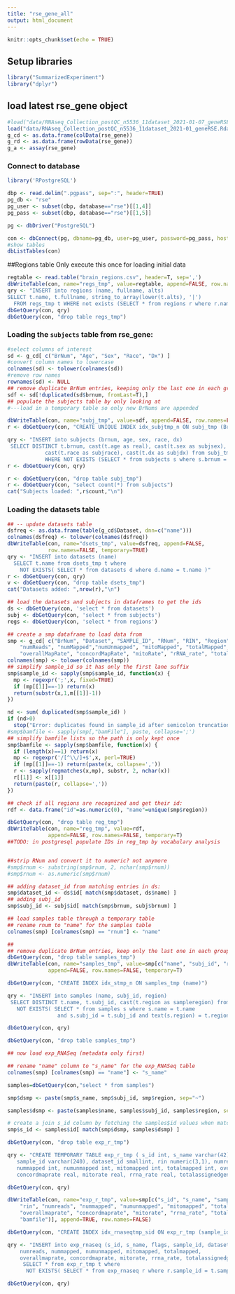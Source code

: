 ---
title: "rse_gene_all"
output: html_document
---

```{r setup, include=FALSE}
knitr::opts_chunk$set(echo = TRUE)
```

## Setup libraries

```{r}
library("SummarizedExperiment")
library("dplyr")
```

## load latest rse_gene object

```{r}
#load("data/RNAseq_Collection_postQC_n5536_11dataset_2021-01-07_geneRSE.Rdata")
load("data/RNAseq_Collection_postQC_n5536_11dataset_2021-01_geneRSE.Rdata")
g_cd <- as.data.frame(colData(rse_gene))
g_rd <- as.data.frame(rowData(rse_gene))
g_a <- assay(rse_gene)
```


### Connect to database

```{r}
library('RPostgreSQL')

dbp <- read.delim(".pgpass", sep=":", header=TRUE)
pg_db <- "rse"
pg_user <- subset(dbp, database=="rse")[[1,4]]
pg_pass <- subset(dbp, database=="rse")[[1,5]]

pg <- dbDriver("PostgreSQL")

con <- dbConnect(pg, dbname=pg_db, user=pg_user, password=pg_pass, host="gdebsrv")
#show tables
dbListTables(con)
```
##Regions table
Only execute this once for loading initial data
```{r}
regtable <- read.table("brain_regions.csv", header=T, sep=',')
dbWriteTable(con, name="regs_tmp", value=regtable, append=FALSE, row.names=FALSE, temporary=TRUE)
qry <- "INSERT into regions (name, fullname, alts)
SELECT t.name, t.fullname, string_to_array(lower(t.alts), '|')
  FROM regs_tmp t WHERE not exists (SELECT * from regions r where r.name = t.name)"
dbGetQuery(con, qry)
dbGetQuery(con, "drop table regs_tmp")
```


### Loading the `subjects` table from rse_gene:

```{r}
#select columns of interest
sd <- g_cd[ c("BrNum", "Age", "Sex", "Race", "Dx") ]
#convert column names to lowercase
colnames(sd) <- tolower(colnames(sd))
#remove row names
rownames(sd) <- NULL
## remove duplicate BrNum entries, keeping only the last one in each group
sdf <- sd[!duplicated(sd$brnum, fromLast=T),]
## populate the subjects table by only looking at 
#---load in a temporary table so only new BrNums are appended

dbWriteTable(con, name="subj_tmp", value=sdf, append=FALSE, row.names=FALSE, temporary=TRUE)
r <- dbGetQuery(con, "CREATE UNIQUE INDEX idx_subjtmp_n ON subj_tmp (BrNum)")

qry <- "INSERT into subjects (brnum, age, sex, race, dx)
 SELECT DISTINCT t.brnum, cast(t.age as real), cast(t.sex as subjsex),
            cast(t.race as subjrace), cast(t.dx as subjdx) from subj_tmp t 
            WHERE NOT EXISTS (SELECT * from subjects s where s.brnum = t.brnum)"
r <- dbGetQuery(con, qry)

r <- dbGetQuery(con, "drop table subj_tmp")
r <- dbGetQuery(con, "select count(*) from subjects")
cat("Subjects loaded: ",r$count,"\n")
```

### Loading the datasets table
```{r}
## -- update datasets table
dsfreq <- as.data.frame(table(g_cd$Dataset, dnn=c("name")))
colnames(dsfreq) <- tolower(colnames(dsfreq))
dbWriteTable(con, name="dsets_tmp", value=dsfreq, append=FALSE,
             row.names=FALSE, temporary=TRUE)
qry <- "INSERT into datasets (name)
  SELECT t.name from dsets_tmp t where 
    NOT EXISTS( SELECT * from datasets d where d.name = t.name )"
r <- dbGetQuery(con, qry)
v <- dbGetQuery(con, "drop table dsets_tmp")
cat("Datasets added: ",nrow(r),"\n")
```

```{r}
## load the datasets and subjects in dataframes to get the ids
ds <- dbGetQuery(con, 'select * from datasets')
subj <- dbGetQuery(con, 'select * from subjects')
regs <- dbGetQuery(con, 'select * from regions')

## create a smp dataframe to load data from
smp <- g_cd[ c("BrNum", "Dataset", "SAMPLE_ID", "RNum", "RIN", "Region", 
    "numReads", "numMapped","numUnmapped", "mitoMapped", "totalMapped",
    "overallMapRate", "concordMapRate", "mitoRate", "rRNA_rate", "totalAssignedGene", "bamFile") ]
colnames(smp) <- tolower(colnames(smp))
## simplify sample_id so it has only the first lane suffix
smp$sample_id <- sapply(smp$sample_id, function(x) {
  mp <- regexpr(';',x, fixed=TRUE)
  if (mp[[1]]==-1) return(x)
  return(substr(x,1,m[[1]]-1))
})

nd <- sum( duplicated(smp$sample_id) )
if (nd>0) 
  stop("Error: duplicates found in sample_id after semicolon truncation")
#smp$bamfile <- sapply(smp[,"bamFile"], paste, collapse=';')
## simplify bamfile lists so the path is only kept once
smp$bamfile <- sapply(smp$bamfile, function(x) {
  if (length(x)==1) return(x)
  mp <- regexpr('/[^\\/]+$',x, perl=TRUE)
  if (mp[[1]]==-1) return(paste(x, collapse=','))
  r <- sapply(regmatches(x,mp), substr, 2, nchar(x))
  r[[1]] <- x[[1]]
  return(paste(r, collapse=','))
})

## check if all regions are recognized and get their id:
rdf <- data.frame("id"=as.numeric(0), "name"=unique(smp$region))

dbGetQuery(con, "drop table reg_tmp")
dbWriteTable(con, name="reg_tmp", value=rdf, 
             append=FALSE, row.names=FALSE, temporary=T)
##TODO: in postgresql populate IDs in reg_tmp by vocabulary analysis


##strip RNum and convert it to numeric? not anymore
#smp$rnum <- substring(smp$rnum, 2, nchar(smp$rnum))
#smp$rnum <- as.numeric(smp$rnum)

## adding dataset_id from matching entries in ds:
smp$dataset_id <- ds$id[ match(smp$dataset, ds$name) ]
## adding subj_id
smp$subj_id <- subj$id[ match(smp$brnum, subj$brnum) ]

## load samples table through a temporary table
## rename rnum to "name" for the samples table
colnames(smp) [colnames(smp) == "rnum"] <- "name"

## 
## remove duplicate BrNum entries, keep only the last one in each group
dbGetQuery(con, "drop table samples_tmp")
dbWriteTable(con, name="samples_tmp", value=smp[c("name", "subj_id", "region")], 
             append=FALSE, row.names=FALSE, temporary=T)

dbGetQuery(con, "CREATE INDEX idx_stmp_n ON samples_tmp (name)")

qry <- "INSERT into samples (name, subj_id, region)
 SELECT DISTINCT t.name, t.subj_id, cast(t.region as sampleregion) from samples_tmp t where 
   NOT EXISTS( SELECT * from samples s where s.name = t.name 
                and s.subj_id = t.subj_id and text(s.region) = t.region)"

dbGetQuery(con, qry)

dbGetQuery(con, "drop table samples_tmp")
```

```{r}
## now load exp_RNASeq (metadata only first)

## rename "name" column to "s_name" for the exp_RNASeq table
colnames(smp) [colnames(smp) == "name"] <- "s_name"

samples=dbGetQuery(con,"select * from samples")

smp$dsmp <- paste(smp$s_name, smp$subj_id, smp$region, sep="~")

samples$dsmp <- paste(samples$name, samples$subj_id, samples$region, sep="~")

# create a join s_id column by fetching the samples$id values when matching dsmp
smp$s_id <- samples$id[ match(smp$dsmp, samples$dsmp) ]

dbGetQuery(con, "drop table exp_r_tmp")

qry <- "CREATE TEMPORARY TABLE exp_r_tmp ( s_id int, s_name varchar(42), flags bit(8), 
   sample_id varchar(240), dataset_id smallint, rin numeric(3,1), numreads int, 
   nummapped int, numunmapped int, mitomapped int, totalmapped int, overallmaprate real, 
   concordmaprate real, mitorate real, rrna_rate real, totalassignedgene real, bamfile text )"

dbGetQuery(con, qry)

dbWriteTable(con, name="exp_r_tmp", value=smp[c("s_id", "s_name", "sample_id", "dataset_id",
    "rin", "numreads", "nummapped", "numunmapped", "mitomapped", "totalmapped",
    "overallmaprate", "concordmaprate", "mitorate", "rrna_rate", "totalassignedgene",
    "bamfile")], append=TRUE, row.names=FALSE)

dbGetQuery(con, "CREATE INDEX idx_rnaseqtmp_sid ON exp_r_tmp (sample_id)")

qry <- "INSERT into exp_rnaseq (s_id, s_name, flags, sample_id, dataset_id, rin, 
    numreads, nummapped, numunmapped, mitomapped, totalmapped,
    overallmaprate, concordmaprate, mitorate, rrna_rate, totalassignedgene, bamfile)
     SELECT * from exp_r_tmp t where 
      NOT EXISTS( SELECT * from exp_rnaseq r where r.sample_id = t.sample_id)"

dbGetQuery(con, qry)


```

